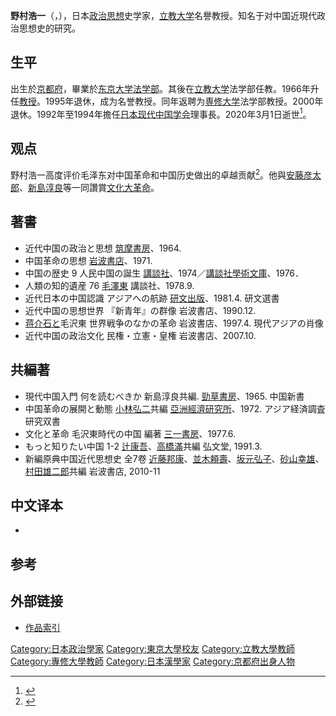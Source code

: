 {{Infobox person
| 姓名     = 野村浩一
| 性别     = 男
| 出生日期 = 1930年3月13日
| 出生地点 = [[京都府|京都府]]
| 逝世日期 = {{death date and age|2020|3|1|1930|3|13}}
| 逝世地点 = 
| 国籍     = {{JPN}}
| 母校     = [[东京大学|东京大学]]
| 职业     = 
| 奖项     = 
}}
'''野村浩一'''（{{jpn|j=野村 浩一|hg=のむら こういち|rm=Nomura Kōichi}}，{{bd|1930年|3月13日|2020年|3月1日|catIdx=Nomura}}），日本[[政治思想|政治思想]]史学家，[[立教大学|立教大学]]名譽教授。知名于对中国近現代政治思想史的研究。

==生平==
出生於[[京都府|京都府]]，畢業於[[东京大学|东京大学]][[法学部|法学部]]。其後在[[立教大学|立教大学]]法学部任教。1966年升任[[教授|教授]]。1995年退休，成为名誉教授。同年返聘为[[専修大学|専修大学]]法学部教授。2000年退休。1992年至1994年擔任[[日本现代中国学会|日本现代中国学会]]理事長。2020年3月1日逝世<ref>{{cite web |title=野村浩一さん死去 |url=https://www.asahi.com/articles/DA3S14402563.html |publisher=[[朝日新闻|朝日新闻]] |date=2020-03-14 |access-date=2020-03-18 |archive-date=2021-03-30 |archive-url=https://web.archive.org/web/20210330063618/https://www.asahi.com/articles/DA3S14402563.html |dead-url=no }}</ref>。
==观点==
野村浩一高度评价毛泽东对中国革命和中国历史做出的卓越贡献<ref>{{cite journal |author1=曹景文 |title=野村浩一的毛泽东研究论析 |journal=江淮论坛 |date=2018 |volume=289 |issue=3 |pages=103-107 |doi=10.16064/j.cnki.cn34-1003/g0.2018.03.018}}</ref>。他與[[安藤彦太郎|安藤彦太郎]]、[[新島淳良|新島淳良]]等一同讚賞[[文化大革命|文化大革命]]。
==著書==
*近代中国の政治と思想 [[筑摩書房|筑摩書房]]、1964. 
*中国革命の思想 [[岩波書店|岩波書店]]、1971. 
*中国の歴史 9 人民中国の誕生 [[講談社|講談社]]、1974／[[講談社學術文庫|講談社學術文庫]]、1976．　
*人類の知的遺産 76 [[毛澤東|毛澤東]] 講談社、1978.9. 
*近代日本の中国認識 アジアへの航跡 [[研文出版|研文出版]]、1981.4. 研文選書  
*近代中国の思想世界 『新青年』の群像 岩波書店、1990.12. 
*[[蒋介石|蒋介石]]と毛沢東 世界戦争のなかの革命 岩波書店、1997.4. 現代アジアの肖像  
*近代中国の政治文化 民権・立憲・皇権 岩波書店、2007.10.

==共編著==
*現代中国入門 何を読むべきか 新島淳良共編. [[勁草書房|勁草書房]]、1965. 中国新書 
*中国革命の展開と動態 [[小林弘二|小林弘二]]共編 [[亞洲經濟研究所|亞洲經濟研究所]]、1972. アジア経済調査研究双書
*文化と革命 毛沢東時代の中国 編著 [[三一書房|三一書房]]、1977.6. 
*もっと知りたい中国 1-2 [[辻康吾|辻康吾]]、[[高橋滿|高橋滿]]共編 弘文堂, 1991.3. 
*新編原典中国近代思想史 全7卷 [[近藤邦康|近藤邦康]]、[[並木頼壽|並木頼壽]]、[[坂元弘子|坂元弘子]]、[[砂山幸雄|砂山幸雄]]、[[村田雄二郎|村田雄二郎]]共編 岩波書店, 2010-11 
==中文译本==
*{{cite book |author=野村浩一 |translator=张学锋 |title=《近代日本的中国认识：走向亚洲的航踪》 |date=1999年 |publisher=中央编译出版社 |isbn=9787801092212 |series=发现中国丛书}}
==参考==
{{reflist}}
==外部链接==
*[http://bookweb.kinokuniya.co.jp/htm/4000225626.html 作品索引] {{Wayback|url=http://bookweb.kinokuniya.co.jp/htm/4000225626.html |date=20190630233938 }}
{{Authority control}}
{{DEFAULTSORT:Nomura}}
[[Category:日本政治學家|Category:日本政治學家]]
[[Category:東京大學校友|Category:東京大學校友]]
[[Category:立教大學教師|Category:立教大學教師]]
[[Category:專修大學教師|Category:專修大學教師]]
[[Category:日本漢學家|Category:日本漢學家]]
[[Category:京都府出身人物|Category:京都府出身人物]]